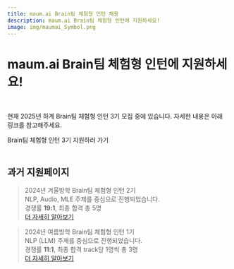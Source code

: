 ```yaml
---
title: maum.ai Brain팀 체험형 인턴 채용
description: maum.ai Brain팀 체험형 인턴에 지원하세요!
image: img/maumai_Symbol.png
---
```




# maum.ai Brain팀 체험형 인턴에 지원하세요!

<br/>

현재 2025년 하계 Brain팀 체험형 인턴 3기 모집 중에 있습니다. 자세한 내용은 아래 링크를 참고해주세요.

<div className={styles.buttons}>
  <Link
    className="button button--primary button--lg"
    color="red"
    to="/internship-season3">
    Brain팀 체험형 인턴 3기 지원하러 가기
  </Link>
</div>

<br/>

## 과거 지원페이지

> 2024년 겨울방학 Brain팀 체험형 인턴 2기<br/>
> NLP, Audio, MLE 주제를 중심으로 진행되었습니다.<br/>
> 경쟁률 **19:1**, 최종 합격 총 5명<br/>
> [더 자세히 알아보기](/internship-season2)

> 2024년 여름방학 Brain팀 체험형 인턴 1기<br/>
> NLP (LLM) 주제를 중심으로 진행되었습니다.<br/>
> 경쟁률 **11:1**, 최종 합격 track당 1명씩 총 3명<br/>
> [더 자세히 알아보기](/internship-season1)
